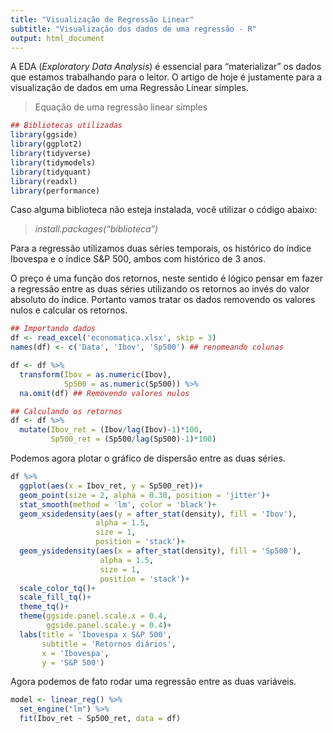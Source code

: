 ```yaml
---
title: "Visualização de Regressão Linear"
subtitle: "Visualização dos dados de uma regressão - R"
output: html_document
---
```


A EDA (*Exploratory Data Analysis*) é essencial para "materializar" os dados que estamos trabalhando para o leitor. O artigo de hoje é justamente para a visualização de dados em uma Regressão Linear simples.

> Equação de uma regressão linear simples

```r
## Bibliotecas utilizadas
library(ggside)
library(ggplot2)
library(tidyverse)
library(tidymodels)
library(tidyquant)
library(readxl)
library(performance)
```

Caso alguma biblioteca não esteja instalada, você utilizar o código abaixo:

> *install.packages("biblioteca")*

Para a regressão utilizamos duas séries temporais, os histórico do índice Ibovespa e o índice S&P 500, ambos com histórico de 3 anos.

O preço é uma função dos retornos, neste sentido é lógico pensar em fazer a regressão entre as duas séries utilizando os retornos ao invés do valor absoluto do índice. Portanto vamos tratar os dados removendo os valores nulos e calcular os retornos.

```r
## Importando dados
df <- read_excel('economatica.xlsx', skip = 3)
names(df) <- c('Data', 'Ibov', 'Sp500') ## renomeando colunas

df <- df %>%
  transform(Ibov = as.numeric(Ibov),
            Sp500 = as.numeric(Sp500)) %>%
  na.omit(df) ## Removendo valores nulos

## Calculando os retornos
df <- df %>%
  mutate(Ibov_ret = (Ibov/lag(Ibov)-1)*100,
         Sp500_ret = (Sp500/lag(Sp500)-1)*100)
```

Podemos agora plotar o gráfico de dispersão entre as duas séries.

```r
df %>%
  ggplot(aes(x = Ibov_ret, y = Sp500_ret))+
  geom_point(size = 2, alpha = 0.30, position = 'jitter')+
  stat_smooth(method = 'lm', color = 'black')+
  geom_xsidedensity(aes(y = after_stat(density), fill = 'Ibov'),
                   alpha = 1.5,
                   size = 1,
                   position = 'stack')+
  geom_ysidedensity(aes(x = after_stat(density), fill = 'Sp500'),
                    alpha = 1.5,
                    size = 1,
                    position = 'stack')+
  scale_color_tq()+
  scale_fill_tq()+
  theme_tq()+
  theme(ggside.panel.scale.x = 0.4,
        ggside.panel.scale.y = 0.4)+
  labs(title = 'Ibovespa x S&P 500',
       subtitle = 'Retornos diários',
       x = 'Ibovespa',
       y = 'S&P 500')

```
Agora podemos de fato rodar uma regressão entre as duas variáveis.

```r
model <- linear_reg() %>%
  set_engine("lm") %>%
  fit(Ibov_ret ~ Sp500_ret, data = df)

```